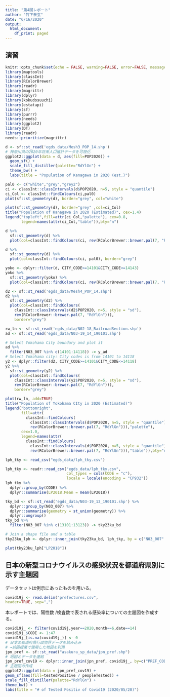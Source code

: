 ```yaml
---
title: "第4回レポート"
author: "竹下泰玄"
date: "6/16/2020"
output:
  html_document:
    df_print: paged
---
```

## 演習

```r
knitr::opts_chunk$set(echo = FALSE, warning=FALSE, error=FALSE, message=FALSE,prompt=FALSE)
library(maptools)
library(classInt)
library(RColorBrewer)
library(readr)
library(magrittr)
library(dplyr)
library(kokudosuuchi)
library(estatapi)
library(sf)
library(purrr)
library(needs)
library(ggplot2)
library(DT)
library(readr)
needs::prioritize(magrittr) 
```

```r
d <- sf::st_read('egds_data/Mesh3_POP_14.shp')
# 神奈川県の2020年将来人口推計データを可視化
ggplot2::ggplot(data = d, aes(fill=POP2020)) + 
  geom_sf() + 
  scale_fill_distiller(palette="RdYlGn") + 
  theme_bw() +
  labs(title = "Population of Kanagawa in 2020 (est.)")
```

```r
pal0 <- c("white","grey","grey2")
ci <- classInt::classIntervals(d$POP2020, n=5, style = "quantile")
ci_Col <- classInt::findColours(ci,pal0)
plot(sf::st_geometry(d), border="grey", col="white")

```

```r
plot(sf::st_geometry(d), border="grey" ,col=ci_Col)
title("Population of Kanagawa in 2020 (Estimated)", cex=1.4)
legend("topleft",fill=attr(ci_Col,"palette"), cex=0.8,
       legend=names(attr(ci_Col,"table")),bty="n")
```

```r
d %>% 
  sf::st_geometry(d) %>% 
  plot(col=classInt::findColours(ci, rev(RColorBrewer::brewer.pal(7, "RdYlGn"))))
```

```r
d %>% 
  sf::st_geometry(d) %>% 
  plot(col=classInt::findColours(ci, pal0), border="grey")
```

```r
yoko <- dplyr::filter(d, CITY_CODE>=14101&CITY_CODE<=14143)
yoko %>% 
  sf::st_geometry(yoko) %>% 
  plot(col=classInt::findColours(ci, rev(RColorBrewer::brewer.pal(7, "RdYlGn"))))
```

```r
d2 <- sf::st_read('egds_data/Mesh4_POP_14.shp')
d2 %>% 
  sf::st_geometry(d2) %>% 
  plot(col=classInt::findColours(
    classInt::classIntervals(d2$POP2020, n=5, style = "sd"), 
    rev(RColorBrewer::brewer.pal(7, "RdYlGn"))),
    border="grey")
```

```r
rw_ln <- sf::st_read('egds_data/N02-18_RailroadSection.shp')
ad <- sf::st_read('egds_data/N03-19_14_190101.shp')

# Select Yokohama City boundary and plot it
ad %>%
  filter(N03_007 %in% c(14101:14118)) -> y_ad
# Select Yokohama city: City codes is from 14101 to 14118
y2 <- dplyr::filter(d2, CITY_CODE>=14101&CITY_CODE<=14118)
y2 %>% 
  sf::st_geometry(y2) %>% 
  plot(col=classInt::findColours(
    classInt::classIntervals(y2$POP2020, n=5, style = "sd"), 
    rev(RColorBrewer::brewer.pal(7, "RdYlGn"))),
    border="grey")

plot(rw_ln, add=TRUE)
title("Population of Yokohama CIty in 2020 (Estimated)")
legend("bottomright",
       fill=attr(
         classInt::findColours(
           classInt::classIntervals(d$POP2020, n=5, style = "quantile"), 
           rev(RColorBrewer::brewer.pal(7, "RdYlGn"))),"palette"), 
       cex=1.0,
       legend=names(attr(
         classInt::findColours(
           classInt::classIntervals(d$POP2020, n=5, style = "quantile"), 
           rev(RColorBrewer::brewer.pal(7, "RdYlGn"))),"table")),bty="n")
```

```r
lph_tky <- read_csv("egds_data/lph_tky.csv")

lph_tky <- readr::read_csv("egds_data/lph_tky.csv", 
                           col_types = cols(CODE = "c"),
                           locale = locale(encoding = "CP932")) 
lph_tky %>%
  dplyr::group_by(CODE) %>%
  dplyr::summarise(LP2018.Mean = mean(LP2018))

tky_bd <- sf::st_read('egds_data/N03-19_13_190101.shp') %>%
  dplyr::group_by(N03_007) %>%
  dplyr::summarise(geometry = st_union(geometry)) %>%
  dplyr::ungroup()
tky_bd %>%
  filter(N03_007 %in% c(13101:13123)) -> tky23ku_bd

# Join a shape file and a table
tky23ku_lph <- dplyr::inner_join(tky23ku_bd, lph_tky, by = c("N03_007" = "CODE"))

plot(tky23ku_lph["LP2018"])
```

##  日本の新型コロナウイルスの感染状況を都道府県別に示す主題図
データセットは例示にあったものを用いる。
```r
covid19j <- read.delim("prefectures.csv",
header=TRUE, sep=",")
```

本レポートでは、陽性数 /検査数で表される感染率についての主題図を作成する。

```r
covid19j_ <- filter(covid19j,year==2020,month==6,date==14)
covid19j_$CODE <- 1:47
covid19j_[is.na(covid19j_)] <- 0
# 日本の都道府県行政境界データを読み込み
# →前回授業で使用した地図を利用
jpn_pref <- sf::st_read("asakura_sp_data/jpn_pref.shp")
# 地図とデータを連結
jpn_pref_cov19 <- dplyr::inner_join(jpn_pref, covid19j_, by=c("PREF_CODE"="CODE" ))
# 主題図の作成
ggplot2::ggplot(data = jpn_pref_cov19) +
geom_sf(aes(fill=testedPositive / peopleTested)) +
scale_fill_distiller(palette="RdYlGn") +
theme_bw() +
labs(title = "# of Tested Positiv of Covid19 (2020/05/20)")
```